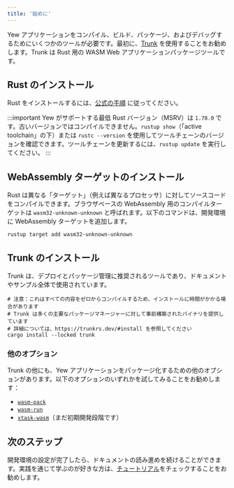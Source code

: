```yaml
---
title: '始めに'
---
```


Yew アプリケーションをコンパイル、ビルド、パッケージ、およびデバッグするためにいくつかのツールが必要です。最初に、[Trunk](https://trunkrs.dev/) を使用することをお勧めします。Trunk は Rust 用の WASM Web アプリケーションパッケージツールです。

## Rust のインストール

Rust をインストールするには、[公式の手順](https://www.rust-lang.org/tools/install) に従ってください。

:::important
Yew がサポートする最低 Rust バージョン（MSRV）は `1.78.0` です。古いバージョンではコンパイルできません。`rustup show`（「active toolchain」の下）または `rustc --version` を使用してツールチェーンのバージョンを確認できます。ツールチェーンを更新するには、`rustup update` を実行してください。
:::

## WebAssembly ターゲットのインストール

Rust は異なる「ターゲット」（例えば異なるプロセッサ）に対してソースコードをコンパイルできます。ブラウザベースの WebAssembly 用のコンパイルターゲットは `wasm32-unknown-unknown` と呼ばれます。以下のコマンドは、開発環境に WebAssembly ターゲットを追加します。

```shell
rustup target add wasm32-unknown-unknown
```

## Trunk のインストール

Trunk は、デプロイとパッケージ管理に推奨されるツールであり、ドキュメントやサンプル全体で使用されています。

```shell
# 注意：これはすべての内容をゼロからコンパイルするため、インストールに時間がかかる場合があります
# Trunk は多くの主要なパッケージマネージャーに対して事前構築されたバイナリを提供しています
# 詳細については、https://trunkrs.dev/#install を参照してください
cargo install --locked trunk
```

### 他のオプション

Trunk の他にも、Yew アプリケーションをパッケージ化するための他のオプションがあります。以下のオプションのいずれかを試してみることをお勧めします：

- [`wasm-pack`](https://rustwasm.github.io/wasm-pack/)
- [`wasm-run`](https://github.com/IMI-eRnD-Be/wasm-run)
- [`xtask-wasm`](https://github.com/rustminded/xtask-wasm/)（まだ初期開発段階です）

## 次のステップ

開発環境の設定が完了したら、ドキュメントの読み進めを続けることができます。実践を通じて学ぶのが好きな方は、[チュートリアル](../tutorial)をチェックすることをお勧めします。
